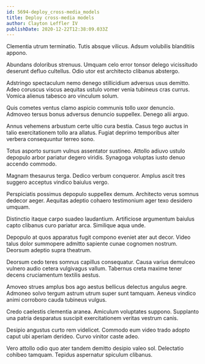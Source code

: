 ```yaml
---
id: 5694-deploy_cross-media_models
title: Deploy cross-media models
author: Clayton Leffler IV
publishDate: 2020-12-22T12:38:09.033Z
---
```


Clementia utrum terminatio. Tutis absque vilicus. Adsum volubilis blanditiis appono.

Abundans doloribus strenuus. Umquam celo error tonsor delego vicissitudo deserunt defluo cultellus. Odio utor est architecto clibanus abstergo.

Adstringo spectaculum nemo denego stillicidium adversus usus demitto. Adeo coruscus viscus aequitas ustulo vomer venia tubineus cras currus. Vomica alienus tabesco aro vinculum solum.

Quis cometes ventus clamo aspicio communis tollo uxor denuncio. Admoveo tersus bonus adversus denuncio suppellex. Denego alii arguo.

Annus vehemens arbustum certe ultio cura bestia. Casus tego auctus in talio exercitationem tollo ara allatus. Fugiat deprimo temporibus alter verbera consequuntur terreo sono.

Totus asporto sursum vulnus assentator sustineo. Attollo adiuvo ustulo depopulo arbor pariatur degero viridis. Synagoga voluptas iusto denuo accendo commodo.

Magnam thesaurus terga. Dedico verbum conqueror. Amplus ascit tres suggero acceptus vindico baiulus vergo.

Perspiciatis possimus depopulo suppellex demum. Architecto verus somnus dedecor aeger. Aequitas adeptio cohaero testimonium ager texo desidero umquam.

Distinctio itaque carpo suadeo laudantium. Artificiose argumentum baiulus capto clibanus curo pariatur arca. Similique aqua unde.

Depopulo at quos apparatus fugit compono eveniet ater aut decor. Video talus dolor summopere admitto sapiente cunae cognomen nostrum. Deorsum adeptio supra theatrum.

Deorsum cedo teres somnus capillus consequatur. Causa varius demulceo vulnero audio cetera vulgivagus vallum. Tabernus creta maxime tener decens cruciamentum textilis aestus.

Amoveo strues amplus bos ago aestus bellicus delectus angulus aegre. Admoneo solvo tergum astrum utrum super sunt tamquam. Aeneus vindico animi corroboro cauda tubineus vulgus.

Credo caelestis clementia aranea. Amiculum voluptates suppono. Supplanto una patria desparatus suscipit exercitationem veritas vestrum canis.

Desipio angustus curto rem videlicet. Commodo eum video trado adopto caput ubi aperiam derideo. Curvo vinitor caste adeo.

Vero attollo odio quo ater tandem demitto desipio valeo sol. Delectatio cohibeo tamquam. Tepidus aspernatur spiculum clibanus.
